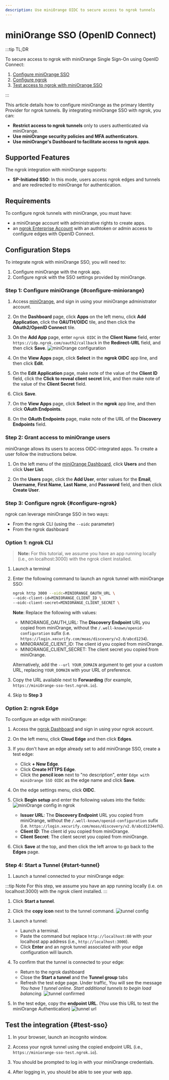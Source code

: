 ```yaml
---
description: Use miniOrange OIDC to secure access to ngrok tunnels
---
```


# miniOrange SSO (OpenID Connect)

:::tip TL;DR

To secure access to ngrok with miniOrange Single Sign-On using OpenID Connect:

1. [Configure miniOrange SSO](#configure-miniorange)
1. [Configure ngrok](#configure-ngrok)
1. [Test access to ngrok with miniOrange SSO](#test-sso)

:::

This article details how to configure miniOrange as the primary Identity Provider for ngrok tunnels.
By integrating miniOrange SSO with ngrok, you can:

- **Restrict access to ngrok tunnels** only to users authenticated via miniOrange.
- **Use miniOrange security policies and MFA authenticators**.
- **Use miniOrange's Dashboard to facilitate access to ngrok apps**.

## Supported Features

The ngrok integration with miniOrange supports:

- **SP-Initiated SSO**: In this mode, users access ngrok edges and tunnels and are redirected to miniOrange for authentication.

## Requirements

To configure ngrok tunnels with miniOrange, you must have:

- a miniOrange account with administrative rights to create apps.
- an [ngrok Enterprise Account](https://ngrok.com/pricing) with an authtoken or admin access to configure edges with OpenID Connect.

## Configuration Steps

To integrate ngrok with miniOrange SSO, you will need to:

1. Configure miniOrange with the ngrok app.
1. Configure ngrok with the SSO settings provided by miniOrange.

### **Step 1**: Configure miniOrange {#configure-miniorange}

1. Access [miniOrange](https://www.miniorange.com/), and sign in using your miniOrange administrator account.

1. On the **Dashboard** page, click **Apps** on the left menu, click **Add Application**, click the **OAUTH/OIDC** tile, and then click the **OAuth2/OpenID Connect** tile.

1. On the **Add App** page, enter `ngrok OIDC` in the **Client Name** field, enter `https://idp.ngrok.com/oauth2/callback` in the **Redirect-URL** field, and then click **Save**.
   ![miniOrange configuration](img/ngrok_url_configuration_miniorange.png)

1. On the **View Apps** page, click **Select** in the **ngrok OIDC** app line, and then click **Edit**.

1. On the **Edit Application** page, make note of the value of the **Client ID** field, click the **Click to reveal client secret** link, and then make note of the value of the **Client Secret** field.

1. Click **Save**.

1. On the **View Apps** page, click **Select** in the **ngrok** app line, and then click **OAuth Endpoints**.

1. On the **OAuth Endpoints** page, make note of the URL of the **Discovery Endpoints** field.

### **Step 2**: Grant access to miniOrange users

miniOrange allows its users to access OIDC-integrated apps. To create a user follow the instructions below.

1. On the left menu of the [miniOrange Dashboard](https://login.xecurify.com/moas/admin/customer/home), click **Users** and then click **User List**.

1. On the **Users** page, click the **Add User**, enter values for the **Email**, **Username**, **First Name**, **Last Name**, and **Password** field, and then click **Create User**.

### **Step 3**: Configure ngrok {#configure-ngrok}

ngrok can leverage miniOrange SSO in two ways:

- From the ngrok CLI (using the `--oidc` parameter)
- From the ngrok dashboard

### **Option 1**: ngrok CLI

> **Note:** For this tutorial, we assume you have an app running locally (i.e., on localhost:3000) with the ngrok client installed.

1. Launch a terminal

1. Enter the following command to launch an ngrok tunnel with miniOrange SSO:

   ```bash
   ngrok http 3000 --oidc=MINIORANGE_OAUTH_URL \
   --oidc-client-id=MINIORANGE_CLIENT_ID \
   --oidc-client-secret=MINIORANGE_CLIENT_SECRET \
   ```

   **Note**: Replace the following with values:

   - MINIORANGE_OAUTH_URL: The **Discovery Endpoint** URL you copied from miniOrange, without the `/.well-known/openid-configuration` sufix (i.e. `https://login.xecurify.com/moas/discovery/v2.0/abcd1234`).
   - MINIORANGE_CLIENT_ID: The client id you copied from miniOrange.
   - MINIORANGE_CLIENT_SECRET: The client secret you copied from miniOrange.

   Alternatively, add the `--url YOUR_DOMAIN` argument to get your a custom URL, replacing `YOUR_DOMAIN` with your URL of preference.

1. Copy the URL available next to **Forwarding** (for example, `https://miniOrange-sso-test.ngrok.io`).

1. Skip to **Step 3**

### **Option 2**: ngrok Edge

To configure an edge with miniOrange:

1. Access the [ngrok Dashboard](https://dashboard.ngrok.com/) and sign in using your ngrok account.

1. On the left menu, click **Cloud Edge** and then click **Edges**.

1. If you don't have an edge already set to add miniOrange SSO, create a test edge:

   - Click **+ New Edge**.
   - Click **Create HTTPS Edge**.
   - Click the **pencil icon** next to "no description", enter `Edge with miniOrange SSO OIDC` as the edge name and click **Save**.

1. On the edge settings menu, click **OIDC**.

1. Click **Begin setup** and enter the following values into the fields:
   ![miniOrange config in ngrok](img/miniorange-1.png)

   - **Issuer URL**: The **Discovery Endpoint** URL you copied from miniOrange, without the `/.well-known/openid-configuration` sufix (i.e. `https://login.xecurify.com/moas/discovery/v2.0/abcd1234efG`).
   - **Client ID**: The client id you copied from miniOrange.
   - **Client Secret**: The client secret you copied from miniOrange.

1. Click **Save** at the top, and then click the left arrow to go back to the **Edges** page.

### **Step 4**: Start a Tunnel {#start-tunnel}

1. Launch a tunnel connected to your miniOrange edge:

:::tip Note
For this step, we assume you have an app running locally (i.e. on localhost:3000) with the ngrok client installed.
:::

1.  Click **Start a tunnel**.

1.  Click the **copy icon** next to the tunnel command.
    ![tunnel config](img/miniorange-2.png)

1.  Launch a tunnel:

    - Launch a terminal.
    - Paste the command but replace `http://localhost:80` with your localhost app address (i.e., `http://localhost:3000`).
    - Click **Enter** and an ngrok tunnel associated with your edge configuration will launch.

1.  To confirm that the tunnel is connected to your edge:

    - Return to the ngrok dashboard
    - Close the **Start a tunnel** and the **Tunnel group** tabs
    - Refresh the test edge page. Under traffic, You will see the message _You have 1 tunnel online. Start additional tunnels to begin load balancing._
      ![tunnel confirmed](img/miniorange-3.png)

1.  In the test edge, copy the **endpoint URL**. (You use this URL to test the miniOrange Authentication)
    ![tunnel url](img/miniorange-4.png)

## Test the integration {#test-sso}

1. In your browser, launch an incognito window.

1. Access your ngrok tunnel using the copied endpoint URL (i.e., `https://miniorange-sso-test.ngrok.io`).

1. You should be prompted to log in with your miniOrange credentials.

1. After logging in, you should be able to see your web app.

